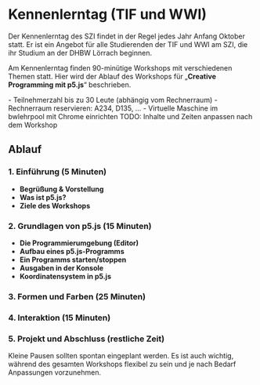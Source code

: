 
# Kennenlerntag (TIF und WWI)

Der Kennenlerntag des SZI findet in der Regel jedes Jahr Anfang Oktober statt. 
Er ist ein Angebot für alle Studierenden der TIF und WWI am SZI, die ihr Studium an der DHBW Lörrach beginnen.

Am Kennenlerntag finden 90-minütige Workshops mit verschiedenen Themen statt. 
Hier wird der Ablauf des Workshops für „**Creative Programming mit p5.js**“ beschrieben.

<Callout type="warning">
- Teilnehmerzahl bis zu 30 Leute (abhängig vom Rechnerraum)
- Rechnerraum reservieren: A234, D135, …
- Virtuelle Maschine im bwlehrpool mit Chrome einrichten
</Callout>

<Callout type="error">
TODO: Inhalte und Zeiten anpassen nach dem Workshop
</Callout>

## Ablauf

### 1. Einführung (5 Minuten)
- **Begrüßung & Vorstellung**
- **Was ist p5.js?**
- **Ziele des Workshops**

### 2. Grundlagen von p5.js (15 Minuten)
- **Die Programmierumgebung (Editor)**
- **Aufbau eines p5.js-Programms**
- **Ein Programms starten/stoppen**
- **Ausgaben in der Konsole**
- **Koordinatensystem in p5.js**

### 3. Formen und Farben (25 Minuten)

### 4. Interaktion (15 Minuten)

### 5. Projekt und Abschluss (restliche Zeit)

<Callout>
  Kleine Pausen sollten spontan eingeplant werden. Es ist auch wichtig, während des gesamten Workshops flexibel zu sein und je nach Bedarf Anpassungen vorzunehmen.
</Callout>
